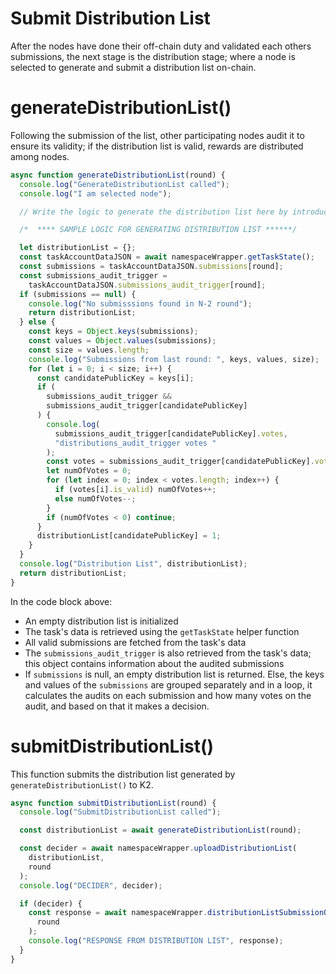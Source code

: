 # Submit Distribution List

After the nodes have done their off-chain duty and validated each others submissions, the next stage is the distribution stage; where a node is selected to generate and submit a distribution list on-chain. 

# generateDistributionList()
Following the submission of the list, other participating nodes audit it to ensure its validity; if the distribution list is valid, rewards are distributed among nodes.

```javascript
async function generateDistributionList(round) {
  console.log("GenerateDistributionList called");
  console.log("I am selected node");

  // Write the logic to generate the distribution list here by introducing the rules of your choice

  /*  **** SAMPLE LOGIC FOR GENERATING DISTRIBUTION LIST ******/

  let distributionList = {};
  const taskAccountDataJSON = await namespaceWrapper.getTaskState();
  const submissions = taskAccountDataJSON.submissions[round];
  const submissions_audit_trigger =
    taskAccountDataJSON.submissions_audit_trigger[round];
  if (submissions == null) {
    console.log("No submisssions found in N-2 round");
    return distributionList;
  } else {
    const keys = Object.keys(submissions);
    const values = Object.values(submissions);
    const size = values.length;
    console.log("Submissions from last round: ", keys, values, size);
    for (let i = 0; i < size; i++) {
      const candidatePublicKey = keys[i];
      if (
        submissions_audit_trigger &&
        submissions_audit_trigger[candidatePublicKey]
      ) {
        console.log(
          submissions_audit_trigger[candidatePublicKey].votes,
          "distributions_audit_trigger votes "
        );
        const votes = submissions_audit_trigger[candidatePublicKey].votes;
        let numOfVotes = 0;
        for (let index = 0; index < votes.length; index++) {
          if (votes[i].is_valid) numOfVotes++;
          else numOfVotes--;
        }
        if (numOfVotes < 0) continue;
      }
      distributionList[candidatePublicKey] = 1;
    }
  }
  console.log("Distribution List", distributionList);
  return distributionList;
}
```

In the code block above:
- An empty distribution list is initialized
- The task's data is retrieved using the `getTaskState` helper function
- All valid submissions are fetched from the task's data
- The `submissions_audit_trigger` is also retrieved from the task's data; this object contains information about the audited submissions
- If `submissions` is null, an empty distribution list is returned. Else, the keys and values of the `submissions` are grouped separately and in a loop, it calculates the audits on each submission and how many votes on the audit, and based on that it makes a decision.

# submitDistributionList()
This function submits the distribution list generated by `generateDistributionList()` to K2.

```javascript
async function submitDistributionList(round) {
  console.log("SubmitDistributionList called");

  const distributionList = await generateDistributionList(round);

  const decider = await namespaceWrapper.uploadDistributionList(
    distributionList,
    round
  );
  console.log("DECIDER", decider);

  if (decider) {
    const response = await namespaceWrapper.distributionListSubmissionOnChain(
      round
    );
    console.log("RESPONSE FROM DISTRIBUTION LIST", response);
  }
}
```